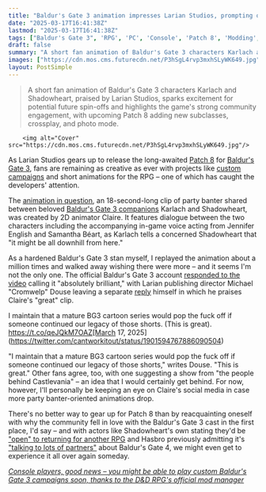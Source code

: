 ```yaml
---
title: "Baldur's Gate 3 animation impresses Larian Studios, prompting one dev to say 'mature' animation of the RPG 'would pop the f*** off'"
date: "2025-03-17T16:41:38Z"
lastmod: "2025-03-17T16:41:38Z"
tags: ["Baldur's Gate 3", 'RPG', 'PC', 'Console', 'Patch 8', 'Modding', 'Animation', 'Crossplay', 'Photo Mode']
draft: false
summary: "A short fan animation of Baldur's Gate 3 characters Karlach and Shadowheart, praised by Larian Studios, sparks excitement for potential future spin-offs and highlights the game's strong community engagement,  with upcoming Patch 8 adding new subclasses, crossplay, and photo mode."
images: ["https://cdn.mos.cms.futurecdn.net/P3hSgL4rvp3mxhSLyWK649.jpg"]
layout: PostSimple
---
```

> A short fan animation of Baldur's Gate 3 characters Karlach and Shadowheart, praised by Larian Studios, sparks excitement for potential future spin-offs and highlights the game's strong community engagement,  with upcoming Patch 8 adding new subclasses, crossplay, and photo mode.


        <img alt="Cover" src="https://cdn.mos.cms.futurecdn.net/P3hSgL4rvp3mxhSLyWK649.jpg"/>
        
As Larian Studios gears up to release the long-awaited [<u>Patch 8</u>](https://www.gamesradar.com/games/baldur-s-gate/larian-wasnt-kidding-when-it-said-its-not-quite-done-baldurs-gate-3-update-will-add-12-new-subclasses-crossplay-photo-mode-and-more-next-year/#:~:text=Patch%208%20will%20also%20add,now%20we%20have%20the%20details.) for [<u>Baldur's Gate 3</u>](https://www.gamesradar.com/baldurs-gate-3-guide/), fans are remaining as creative as ever with projects like [<u>custom campaigns</u>](https://www.gamesradar.com/games/baldur-s-gate/custom-baldurs-gate-3-campaigns-with-levels-and-lands-comparable-to-the-skyrim-modding-community-could-come-this-year-says-one-of-the-rpgs-experienced-modders/) and short animations for the RPG – one of which has caught the developers' attention.

The [<u>animation in question</u>](https://x.com/avercwh/status/1900179925694636152), an 18-second-long clip of party banter shared between beloved [<u>Baldur's Gate 3 companions</u>](https://www.gamesradar.com/baldurs-gate-3-companions-party/) Karlach and Shadowheart, was created by 2D animator Claire. It features dialogue between the two characters including the accompanying in-game voice acting from Jennifer English and Samantha Béart, as Karlach tells a concerned Shadowheart that "it might be all downhill from here."

As a hardened Baldur's Gate 3 stan myself, I replayed the animation about a million times and walked away wishing there were more – and it seems I'm not the only one. The official Baldur's Gate 3 account [<u>responded to the video</u>](https://x.com/baldursgate3/status/1901571584206225679) calling it "absolutely brilliant," with Larian publishing director Michael "Cromwelp" Douse leaving a separate [<u>reply</u>](https://x.com/Cromwelp/status/1901594767886090504) himself in which he praises Claire's "great" clip.

I maintain that a mature BG3 cartoon series would pop the fuck off if someone continued our legacy of those shorts. (This is great). https://t.co/qeJQkM7OAZ[March 17, 2025](https://twitter.com/cantworkitout/status/1901594767886090504)

"I maintain that a mature BG3 cartoon series would pop the fuck off if someone continued our legacy of those shorts," writes Douse. "This is great." Other fans agree, too, with one suggesting a show from "the people behind Castlevania" – an idea that I would certainly get behind. For now, however, I'll personally be keeping an eye on Claire's social media in case more party banter-oriented animations drop.

There's no better way to gear up for Patch 8 than by reacquainting oneself with why the community fell in love with the Baldur's Gate 3 cast in the first place, I'd say – and with actors like Shadowheart's own stating they'd be [<u>"open" to returning for another RPG</u>](https://www.gamesradar.com/games/baldur-s-gate/baldurs-gate-3-actor-behind-beloved-companion-shadowheart-says-shes-open-to-returning-for-another-rpg-if-it-doesnt-turn-the-character-into-a-cartoon-version-of-her/) and Hasbro previously admitting it's [<u>"talking to lots of partners"</u>](https://www.gamesradar.com/dandd-owner-hasbro-is-already-talking-to-lots-of-partners-about-the-next-baldurs-gate-game-and-hopes-its-not-another-25-years-before-it-comes-out/) about Baldur's Gate 4, we might even get to experience it all over again someday.

[<u><em>Console players, good news – you might be able to play custom Baldur's Gate 3 campaigns soon, thanks to the D&amp;D RPG's official mod manager</em></u>](https://www.gamesradar.com/games/baldur-s-gate/console-players-good-news-you-might-be-able-to-play-custom-baldurs-gate-3-campaigns-soon-thanks-to-the-d-and-d-rpgs-official-mod-manager/)
        